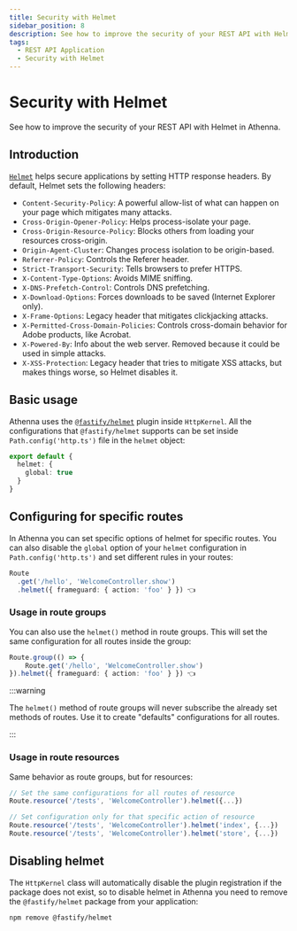 ```yaml
---
title: Security with Helmet
sidebar_position: 8
description: See how to improve the security of your REST API with Helmet in Athenna.
tags:
  - REST API Application
  - Security with Helmet
---
```


# Security with Helmet

See how to improve the security of your REST API with Helmet in Athenna.

## Introduction

[`Helmet`](https://www.npmjs.com/package/helmet) helps secure 
applications by setting HTTP response headers. By default, 
Helmet sets the following headers:

- `Content-Security-Policy`: A powerful allow-list of what can 
happen on your page which mitigates many attacks.
- `Cross-Origin-Opener-Policy`: Helps process-isolate your 
page.
- `Cross-Origin-Resource-Policy`: Blocks others from loading 
your resources cross-origin.
- `Origin-Agent-Cluster`: Changes process isolation to be 
origin-based.
- `Referrer-Policy`: Controls the Referer header.
- `Strict-Transport-Security`: Tells browsers to prefer 
HTTPS.
- `X-Content-Type-Options`: Avoids MIME sniffing.
- `X-DNS-Prefetch-Control`: Controls DNS prefetching.
- `X-Download-Options`: Forces downloads to be saved 
(Internet Explorer only).
- `X-Frame-Options`: Legacy header that mitigates clickjacking 
attacks.
- `X-Permitted-Cross-Domain-Policies`: Controls cross-domain 
behavior for Adobe products, like Acrobat.
- `X-Powered-By`: Info about the web server. Removed because 
it could be used in simple attacks.
- `X-XSS-Protection`: Legacy header that tries to mitigate XSS 
attacks, but makes things worse, so Helmet disables it.

## Basic usage

Athenna uses the [`@fastify/helmet`](https://github.com/fastify/helmet) 
plugin inside `HttpKernel`. All the configurations that 
`@fastify/helmet` supports can be set inside `Path.config('http.ts')` 
file in the `helmet` object:

```typescript
export default {
  helmet: {
    global: true
  }
}
```

## Configuring for specific routes

In Athenna you can set specific options of helmet 
for specific routes. You can also disable the `global` 
option of your `helmet` configuration in `Path.config('http.ts')` 
and set different rules in your routes:

```typescript title="Path.route('http.ts')"
Route
  .get('/hello', 'WelcomeController.show')
  .helmet({ frameguard: { action: 'foo' } }) 👈
```

### Usage in route groups

You can also use the `helmet()` method in route groups. 
This will set the same configuration for all routes inside 
the group:

```typescript title="Path.route('http.ts')"
Route.group(() => {
    Route.get('/hello', 'WelcomeController.show')
}).helmet({ frameguard: { action: 'foo' } }) 👈
```

:::warning

The `helmet()` method of route groups will never 
subscribe the already set methods of routes. Use it 
to create "defaults" configurations for all routes.

:::

### Usage in route resources

Same behavior as route groups, but for resources:

```typescript title="Path.route('http.ts')"
// Set the same configurations for all routes of resource
Route.resource('/tests', 'WelcomeController').helmet({...})

// Set configuration only for that specific action of resource
Route.resource('/tests', 'WelcomeController').helmet('index', {...})
Route.resource('/tests', 'WelcomeController').helmet('store', {...})
```

## Disabling helmet

The `HttpKernel` class will automatically disable the 
plugin registration if the package does not exist, so 
to disable helmet in Athenna you need to 
remove the `@fastify/helmet` package from your 
application:

```shell
npm remove @fastify/helmet
```
